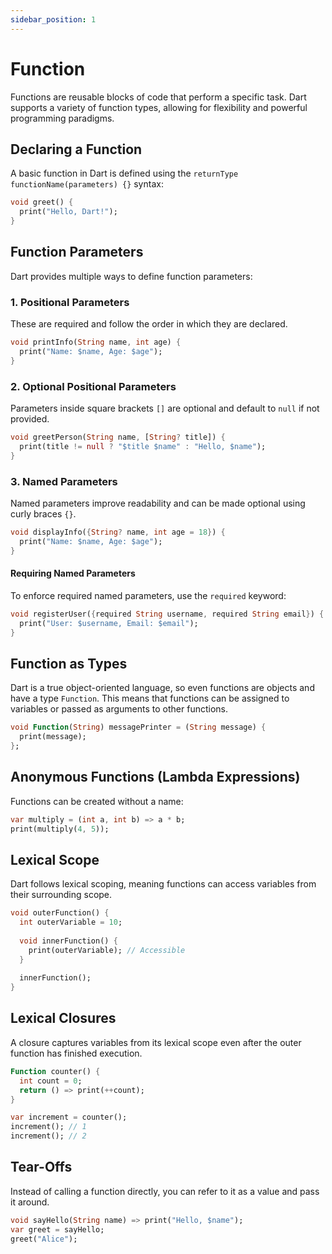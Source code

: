 ```yaml
---
sidebar_position: 1
---
```


# Function


Functions are reusable blocks of code that perform a specific task. Dart supports a variety of function types, allowing for flexibility and powerful programming paradigms.

## Declaring a Function

A basic function in Dart is defined using the `returnType functionName(parameters) {}` syntax:

```dart
void greet() {
  print("Hello, Dart!");
}
```

## Function Parameters
Dart provides multiple ways to define function parameters:

### 1. Positional Parameters
These are required and follow the order in which they are declared.

```dart
void printInfo(String name, int age) {
  print("Name: $name, Age: $age");
}
```

### 2. Optional Positional Parameters
Parameters inside square brackets `[]` are optional and default to `null` if not provided.

```dart
void greetPerson(String name, [String? title]) {
  print(title != null ? "$title $name" : "Hello, $name");
}
```

### 3. Named Parameters
Named parameters improve readability and can be made optional using curly braces `{}`.

```dart
void displayInfo({String? name, int age = 18}) {
  print("Name: $name, Age: $age");
}
```

#### Requiring Named Parameters
To enforce required named parameters, use the `required` keyword:

```dart
void registerUser({required String username, required String email}) {
  print("User: $username, Email: $email");
}
```

## Function as Types
Dart is a true object-oriented language, so even functions are objects and have a type `Function`. This means that functions can be assigned to variables or passed as arguments to other functions.

```dart
void Function(String) messagePrinter = (String message) {
  print(message);
};
```

## Anonymous Functions (Lambda Expressions)
Functions can be created without a name:

```dart
var multiply = (int a, int b) => a * b;
print(multiply(4, 5));
```

## Lexical Scope
Dart follows lexical scoping, meaning functions can access variables from their surrounding scope.

```dart
void outerFunction() {
  int outerVariable = 10;
  
  void innerFunction() {
    print(outerVariable); // Accessible
  }
  
  innerFunction();
}
```

## Lexical Closures
A closure captures variables from its lexical scope even after the outer function has finished execution.

```dart
Function counter() {
  int count = 0;
  return () => print(++count);
}

var increment = counter();
increment(); // 1
increment(); // 2
```

## Tear-Offs
Instead of calling a function directly, you can refer to it as a value and pass it around.

```dart
void sayHello(String name) => print("Hello, $name");
var greet = sayHello;
greet("Alice");
```